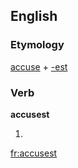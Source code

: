 ==English==

===Etymology===
[[accuse]] + [[-est]]

===Verb===
'''accusest'''

# {{archaic}} {{second-person singular of|[[accuse]]}}

[[fr:accusest]]